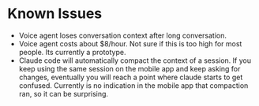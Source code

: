 # Known Issues

- Voice agent loses conversation context after long conversation.
- Voice agent costs about $8/hour. Not sure if this is too high for most people.
Its currently a prototype.
- Claude code will automatically compact the context of a session. If you keep
using the same session on the mobile app and keep asking for changes, eventually
you will reach a point where claude starts to get confused. Currently is no
indication in the mobile app that compaction ran, so it can be surprising.

